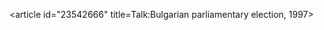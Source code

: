 <article id="23542666" title=Talk:Bulgarian parliamentary election, 1997>
	<talkpage id="23542666" title="Talk:Bulgarian parliamentary election, 1997">
{{WikiProject Elections and Referendums|class=}}
{{WikiProject Bulgaria|class=stub|importance=low}}
	</talkpage>
</article>